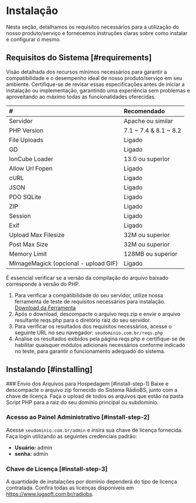 
# Instalação
Nesta seção, detalhamos os requisitos necessários para a utilização do nosso produto/serviço e fornecemos instruções claras sobre como instalar e configurar o mesmo.

## Requisitos do Sistema [#requirements]
Visão detalhada dos recursos mínimos necessários para garantir a compatibilidade e o desempenho ideal de nosso produto/serviço em seu ambiente. Certifique-se de revisar essas especificações antes de iniciar a instalação ou implementação, garantindo uma experiência sem problemas e aproveitando ao máximo todas as funcionalidades oferecidas.

| #                                     | Recomendado           |
| :------------------------------------ | :-------------------- |
| Servidor                              | Apache ou similar     |
| PHP Version	                          | 7.1 ~ 7.4 & 8.1 ~ 8.2 |
| File Uploads	 	                      | Ligado                |
| GD 	                                  | Ligado                |
| IonCube Loader		                    | 13.0 ou superior      |
| Allow Url Fopen		                    | Ligado                |
| cURL		                              | Ligado                |
| JSON		                              | Ligado                |
| PDO SQLite	                          | Ligado                |
| ZIP	                                  | Ligado                |
| Session		                            | Ligado                |
| Exif		                              | Ligado                |
| Upload Max Filesize		                | 32M ou superior       |
| Post Max Size		                      | 32M ou superior       |
| Memory Limit		                      | 128MB ou superior     |
| MImageMagick (opcional - upload GIF)	| Ligado                |

<Callout type="warning" emoji="⚠️">
  É essencial verificar se a versão da compilação do arquivo baixado corresponde à versão do PHP.
</Callout>

1. Para verificar a compatibilidade do seu servidor, utilize nossa ferramenta de teste de requisitos necessários para instalação. [Download da Ferramenta](https://www.lugsoft.com.br/downloads/reqs.zip)
2. Após o download, descompacte o arquivo reqs.zip e envie o arquivo resultante reqs.php para o diretório raiz do seu servidor.
3. Para verificar os resultados dos requisitos necessários, acesse o seguinte URL no seu navegador: `seudominio.com.br/reqs.php`
4. Analise os resultados exibidos pela página reqs.php e certifique-se de habilitar quaisquer módulos adicionais necessários conforme indicado no teste, para garantir o funcionamento adequado do sistema.

## Instalando [#installing]

<Steps>
### Envio dos Arquivos para Hospedagem [#install-step-1]
Baixe e descompacte o arquivo zip fornecido do Sistema RádioBS, junto com a chave de licença. Faça o upload de todos os arquivos que estão na pasta Script PHP para a raiz do seu domínio principal ou subdomínio.

### Acesso ao Painel Administrativo [#install-step-2]
Acesse `seudominio.com.br/admin` e insira sua chave de licença fornecida. Faça login utilizando as seguintes credenciais padrão:

- **Usuário:** admin
- **senha:** admin

### Chave de Licença [#install-step-3]
A quantidade de instalações por domínio dependerá do tipo de licença contratada. Confira todas as licenças disponíveis em https://www.lugsoft.com.br/radiobs.
</Steps>
